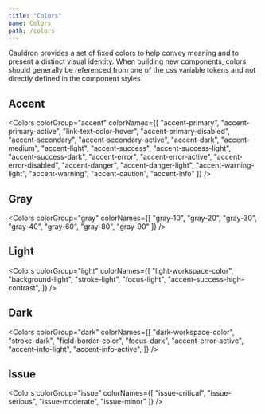 ```yaml
---
title: "Colors"
name: Colors
path: /colors
---
```



Cauldron provides a set of fixed colors to help convey meaning and to present a distinct visual identity. When building new components, colors should generally be referenced from one of the css variable tokens and not directly defined in the component styles

## Accent

<Colors
  colorGroup="accent"
  colorNames={[
    "accent-primary",
    "accent-primary-active",
    "link-text-color-hover",
    "accent-primary-disabled",
    "accent-secondary",
    "accent-secondary-active",
    "accent-dark",
    "accent-medium",
    "accent-light",
    "accent-success",
    "accent-success-light",
    "accent-success-dark",
    "accent-error",
    "accent-error-active",
    "accent-error-disabled",
    "accent-danger",
    "accent-danger-light",
    "accent-warning-light",
    "accent-warning",
    "accent-caution",
    "accent-info"
  ]}
/>

## Gray

<Colors
  colorGroup="gray"
  colorNames={[
    "gray-10",
    "gray-20",
    "gray-30",
    "gray-40",
    "gray-60",
    "gray-80",
    "gray-90"
  ]}
/>

## Light

<Colors
  colorGroup="light"
  colorNames={[
    "light-workspace-color",
    "background-light",
    "stroke-light",
    "focus-light",
    "accent-success-high-contrast",
  ]}
/>

## Dark

<Colors
  colorGroup="dark"
  colorNames={[
    "dark-workspace-color",
    "stroke-dark",
    "field-border-color",
    "focus-dark",
    "accent-error-active",
    "accent-info-light",
    "accent-info-active",
  ]}
/>

## Issue

<Colors
  colorGroup="issue"
  colorNames={[
    "issue-critical",
    "issue-serious",
    "issue-moderate",
    "issue-minor"
  ]}
/>
